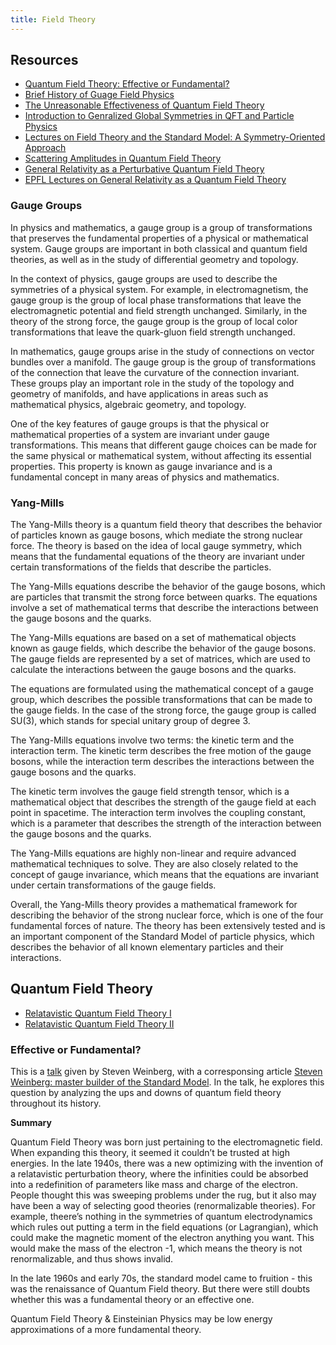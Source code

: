 ```yaml
---
title: Field Theory
---
```


## Resources

- [Quantum Field Theory: Effective or Fundamental?](field-theory/effective-or-fundamental.qmd)
- [Brief History of Guage Field Physics](https://twitter.com/VergaraLautaro/status/1631617236057063424)
- [The Unreasonable Effectiveness of Quantum Field Theory](https://arxiv.org/abs/hep-th/9602122)
- [Introduction to Genralized Global Symmetries in QFT and Particle Physics](https://arxiv.org/abs/2306.00912)
- [Lectures on Field Theory and the Standard Model: A Symmetry-Oriented Approach](https://arxiv.org/abs/2306.08097)
- [Scattering Amplitudes in Quantum Field Theory](https://arxiv.org/abs/2306.05976)
- [General Relativity as a Perturbative Quantum Field Theory](https://blogs.umass.edu/grqft/)
- [EPFL Lectures on General Relativity as a Quantum Field Theory](https://arxiv.org/abs/1702.00319)

### Gauge Groups

In physics and mathematics, a gauge group is a group of transformations that preserves the fundamental properties of a physical or mathematical system. Gauge groups are important in both classical and quantum field theories, as well as in the study of differential geometry and topology.

In the context of physics, gauge groups are used to describe the symmetries of a physical system. For example, in electromagnetism, the gauge group is the group of local phase transformations that leave the electromagnetic potential and field strength unchanged. Similarly, in the theory of the strong force, the gauge group is the group of local color transformations that leave the quark-gluon field strength unchanged.

In mathematics, gauge groups arise in the study of connections on vector bundles over a manifold. The gauge group is the group of transformations of the connection that leave the curvature of the connection invariant. These groups play an important role in the study of the topology and geometry of manifolds, and have applications in areas such as mathematical physics, algebraic geometry, and topology.

One of the key features of gauge groups is that the physical or mathematical properties of a system are invariant under gauge transformations. This means that different gauge choices can be made for the same physical or mathematical system, without affecting its essential properties. This property is known as gauge invariance and is a fundamental concept in many areas of physics and mathematics.

### Yang-Mills

The Yang-Mills theory is a quantum field theory that describes the behavior of particles known as gauge bosons, which mediate the strong nuclear force. The theory is based on the idea of local gauge symmetry, which means that the fundamental equations of the theory are invariant under certain transformations of the fields that describe the particles.

The Yang-Mills equations describe the behavior of the gauge bosons, which are particles that transmit the strong force between quarks. The equations involve a set of mathematical terms that describe the interactions between the gauge bosons and the quarks.

The Yang-Mills equations are based on a set of mathematical objects known as gauge fields, which describe the behavior of the gauge bosons. The gauge fields are represented by a set of matrices, which are used to calculate the interactions between the gauge bosons and the quarks.

The equations are formulated using the mathematical concept of a gauge group, which describes the possible transformations that can be made to the gauge fields. In the case of the strong force, the gauge group is called SU(3), which stands for special unitary group of degree 3.

The Yang-Mills equations involve two terms: the kinetic term and the interaction term. The kinetic term describes the free motion of the gauge bosons, while the interaction term describes the interactions between the gauge bosons and the quarks.

The kinetic term involves the gauge field strength tensor, which is a mathematical object that describes the strength of the gauge field at each point in spacetime. The interaction term involves the coupling constant, which is a parameter that describes the strength of the interaction between the gauge bosons and the quarks.

The Yang-Mills equations are highly non-linear and require advanced mathematical techniques to solve. They are also closely related to the concept of gauge invariance, which means that the equations are invariant under certain transformations of the gauge fields.

Overall, the Yang-Mills theory provides a mathematical framework for describing the behavior of the strong nuclear force, which is one of the four fundamental forces of nature. The theory has been extensively tested and is an important component of the Standard Model of particle physics, which describes the behavior of all known elementary particles and their interactions.

## Quantum Field Theory

- [Relatavistic Quantum Field Theory I](https://ocw.mit.edu/courses/8-323-relativistic-quantum-field-theory-i-spring-2008/)
- [Relatavistic Quantum Field Theory II](https://ocw.mit.edu/courses/8-324-relativistic-quantum-field-theory-ii-fall-2010/)

### Effective or Fundamental?

This is a [talk](https://www.youtube.com/watch?v=1mQ0Yu2x9vE) given by Steven Weinberg, with a corresponsing article [Steven Weinberg: master builder of the Standard Model](https://cerncourier.com/a/steven-weinberg-master-builder-of-the-standard-model/). In the talk, he explores this question by analyzing the ups and downs of quantum field theory throughout its history.

**Summary** 

Quantum Field Theory was born just pertaining to the electromagnetic field. When expanding this theory, it seemed it couldn't be trusted at high energies. In the late 1940s, there was a new optimizing with the invention of a relatavistic perturbation theory, where the infinities could be absorbed into a redefinition of parameters like mass and charge of the electron. People thought this was sweeping problems under the rug, but it also may have been a way of selecting good theories (renormalizable theories). For example, theere's nothing in the symmetries of quantum electrodynamics which rules out putting a term in the field equations (or Lagrangian), which could make the magnetic moment of the electron anything you want. This would make the mass of the electron -1, which means the theory is not renormalizable, and thus shows invalid.

In the late 1960s and early 70s, the standard model came to fruition - this was the renaissance of Quantum Field theory. But there were still doubts whether this was a fundamental theory or an effective one.

Quantum Field Theory & Einsteinian Physics may be low energy approximations of a more fundamental theory.